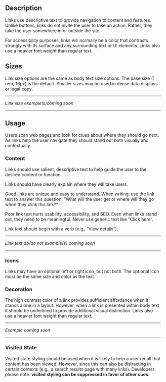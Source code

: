 ## Description 

Links use descriptive text to provide navigation to content and features. Unlike buttons, links do not invite the user to take an action. Rather, they take the user somewhere in or outside the site. 

For accessibility purposes, links will normally be a color that contrasts strongly with its surface and any surrounding text or UI elements. Links also use a heavier font weight than regular text. 

## Sizes 

Link size options are the same as body text size options. The base size (1 rem, 16px) is the default. Smaller sizes may be used in dense data displays or legal copy. 
***
*Link size example(s)coming soon*
***

## Usage
Users scan web pages and look for clues about where they should go next. As links help the user navigate they should stand out both visually and contextually.  

### Content  

Links should use salient, descriptive text to help guide the user to the desired content or function.  

Links should have clearly explain where they will take users.  

Good links are unique and easy to understand. When writing, use the link text to answer this question:  ”What will the user get or where will they go when they clink this link?” 

Poor link text hurts usability, accessibility, and SEO. Even when links stand out, they need to be meaningful. Never use generic text like “Click here”. 

Link text should begin with a verb (e.g., “View details”). 
***
*Link text do/do not example(s) coming soon*
***

### Icons 

Links may have an optional left or right icon, but not both. The optional icon must be the same size and color as the text. 

### Decoration 

The high contrast color of a link provides sufficient affordance when it stands alone in a layout. However, when a link is presented within body text it should be underlined to provide additional visual distinction. Links also use a heavier font weight than regular text. 
***
*Example coming soon*
***

### Visited State 

Visited state styling should be used when it is likely to help a user recall that content has been viewed. However, since this can also be distracting in certain contexts (e.g., a search results page with many links). Developers please note: **visited styling can be suppressed in favor of other cues**. 

